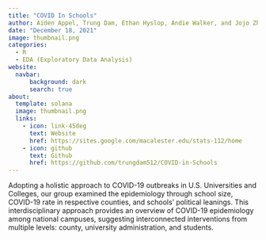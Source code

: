 ```yaml
---
title: "COVID In Schools"
author: Aiden Appel, Trung Dam, Ethan Hyslop, Andie Walker, and Jojo Zhang
date: "December 18, 2021"
image: thumbnail.png
categories:
  - R
  - EDA (Exploratory Data Analysis)
website: 
  navbar:
      background: dark
      search: true
about: 
  template: solana
  image: thumbnail.png
  links: 
    - icon: link-45deg
      text: Website
      href: https://sites.google.com/macalester.edu/stats-112/home
    - icon: github
      text: Github
      href: https://github.com/trungdam512/COVID-in-Schools
---
```


Adopting a holistic approach to COVID-19 outbreaks in U.S. Universities and Colleges, our group examined the epidemiology through school size, COVID-19 rate in respective counties, and schools' political leanings. This interdisciplinary approach provides an overview of COVID-19 epidemiology among national campuses, suggesting interconnected interventions from multiple levels: county, university administration, and students.
